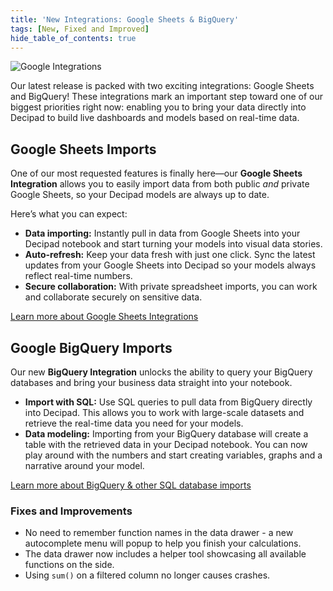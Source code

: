 ```yaml
---
title: 'New Integrations: Google Sheets & BigQuery'
tags: [New, Fixed and Improved]
hide_table_of_contents: true
---
```



<ReleasePost>

![Google Integrations](./img/google_integrations.png)

Our latest release is packed with two exciting integrations: Google Sheets and BigQuery! These integrations mark an important step toward one of our biggest priorities right now: enabling you to bring your data directly into Decipad to build live dashboards and models based on real-time data.

## Google Sheets Imports

One of our most requested features is finally here—our **Google Sheets Integration** allows you to easily import data from both public _and_ private Google Sheets, so your Decipad models are always up to date.

Here’s what you can expect:

- **Data importing:** Instantly pull in data from Google Sheets into your Decipad notebook and start turning your models into visual data stories.
- **Auto-refresh:** Keep your data fresh with just one click. Sync the latest updates from your Google Sheets into Decipad so your models always reflect real-time numbers.
- **Secure collaboration:** With private spreadsheet imports, you can work and collaborate securely on sensitive data.

[Learn more about Google Sheets Integrations](/integrations/google-sheets)

## Google BigQuery Imports

Our new **BigQuery Integration** unlocks the ability to query your BigQuery databases and bring your business data straight into your notebook.

- **Import with SQL:** Use SQL queries to pull data from BigQuery directly into Decipad. This allows you to work with large-scale datasets and retrieve the real-time data you need for your models.
- **Data modeling:** Importing from your BigQuery database will create a table with the retrieved data in your Decipad notebook. You can now play around with the numbers and start creating variables, graphs and a narrative around your model.

[Learn more about BigQuery & other SQL database imports](/integrations/SQL)

### <FancyTitle icon={Hammer}>Fixes and Improvements</FancyTitle>

- No need to remember function names in the data drawer - a new autocomplete menu will popup to help you finish your calculations.
- The data drawer now includes a helper tool showcasing all available functions on the side.
- Using `sum()` on a filtered column no longer causes crashes.

</ReleasePost>

